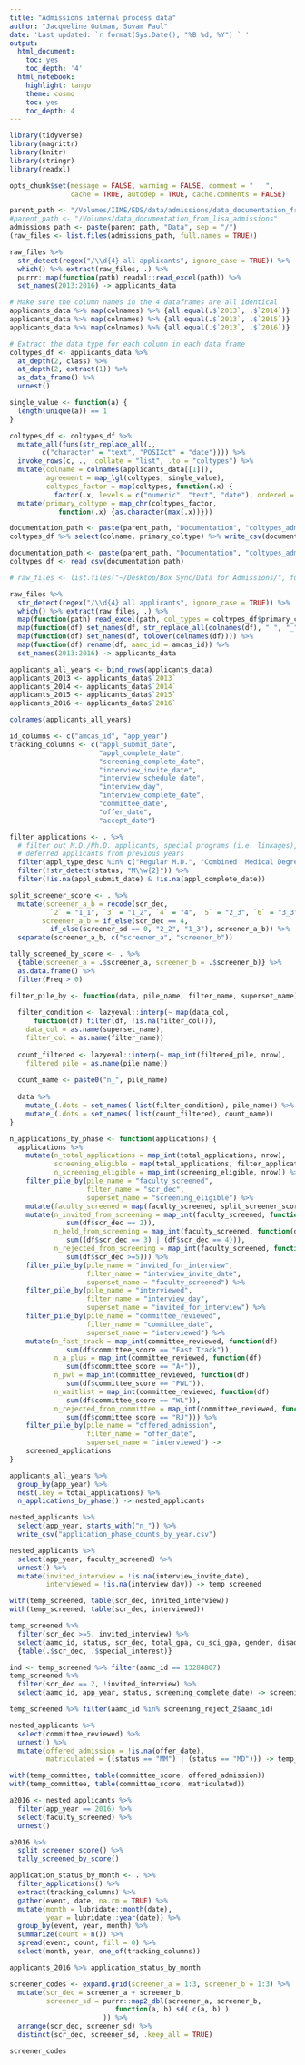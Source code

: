 ```yaml
---
title: "Admissions internal process data"
author: "Jacqueline Gutman, Suvam Paul"
date: 'Last updated: `r format(Sys.Date(), "%B %d, %Y") ` '
output:
  html_document:
    toc: yes
    toc_depth: '4'
  html_notebook:
    highlight: tango
    theme: cosmo
    toc: yes
    toc_depth: 4
---
```


```r
library(tidyverse)
library(magrittr)
library(knitr)
library(stringr)
library(readxl)

opts_chunk$set(message = FALSE, warning = FALSE, comment = "   ",
               cache = TRUE, autodep = TRUE, cache.comments = FALSE)

parent_path <- "/Volumes/IIME/EDS/data/admissions/data_documentation_from_lisa_admissions"
#parent_path <- "/Volumes/data_documentation_from_lisa_admissions"
admissions_path <- paste(parent_path, "Data", sep = "/")
(raw_files <- list.files(admissions_path, full.names = TRUE))
```

```r
raw_files %>% 
  str_detect(regex("/\\d{4} all applicants", ignore_case = TRUE)) %>%
  which() %>% extract(raw_files, .) %>%
  purrr::map(function(path) readxl::read_excel(path)) %>%
  set_names(2013:2016) -> applicants_data

# Make sure the column names in the 4 dataframes are all identical
applicants_data %>% map(colnames) %>% {all.equal(.$`2013`, .$`2014`)}
applicants_data %>% map(colnames) %>% {all.equal(.$`2013`, .$`2015`)}
applicants_data %>% map(colnames) %>% {all.equal(.$`2013`, .$`2016`)}

# Extract the data type for each column in each data frame
coltypes_df <- applicants_data %>% 
  at_depth(2, class) %>% 
  at_depth(2, extract(1)) %>% 
  as_data_frame() %>% 
  unnest()

single_value <- function(a) {
  length(unique(a)) == 1
}

coltypes_df <- coltypes_df %>%
  mutate_all(funs(str_replace_all(., 
        c("character" = "text", "POSIXct" = "date")))) %>%
  invoke_rows(c, ., .collate = "list", .to = "coltypes") %>%
  mutate(colname = colnames(applicants_data[[1]]),
         agreement = map_lgl(coltypes, single_value),
         coltypes_factor = map(coltypes, function(.x) {
           factor(.x, levels = c("numeric", "text", "date"), ordered = TRUE)})) %>%
  mutate(primary_coltype = map_chr(coltypes_factor, 
            function(.x) {as.character(max(.x))})) 

documentation_path <- paste(parent_path, "Documentation", "coltypes_admissions.csv", sep = "/")
coltypes_df %>% select(colname, primary_coltype) %>% write_csv(documentation_path)
```


```r
documentation_path <- paste(parent_path, "Documentation", "coltypes_admissions.csv", sep = "/")
coltypes_df <- read_csv(documentation_path)

# raw_files <- list.files("~/Desktop/Box Sync/Data for Admissions/", full.names = TRUE)
```


```r
raw_files %>% 
  str_detect(regex("/\\d{4} all applicants", ignore_case = TRUE)) %>%
  which() %>% extract(raw_files, .) %>%
  map(function(path) read_excel(path, col_types = coltypes_df$primary_coltype)) %>%
  map(function(df) set_names(df, str_replace_all(colnames(df), " ", "_"))) %>%
  map(function(df) set_names(df, tolower(colnames(df)))) %>%
  map(function(df) rename(df, aamc_id = amcas_id)) %>%
  set_names(2013:2016) -> applicants_data

applicants_all_years <- bind_rows(applicants_data)
applicants_2013 <- applicants_data$`2013`
applicants_2014 <- applicants_data$`2014`
applicants_2015 <- applicants_data$`2015`
applicants_2016 <- applicants_data$`2016`

colnames(applicants_all_years)

id_columns <- c("amcas_id", "app_year")
tracking_columns <- c("appl_submit_date",
                      "appl_complete_date",
                      "screening_complete_date",
                      "interview_invite_date",
                      "interview_schedule_date",
                      "interview_day",
                      "interview_complete_date",
                      "committee_date",
                      "offer_date",
                      "accept_date")
```

```r
filter_applications <- . %>%
  # filter out M.D./Ph.D. applicants, special programs (i.e. linkages), and 
  # deferred applicants from previous years
  filter(appl_type_desc %in% c("Regular M.D.", "Combined  Medical Degree/Graduate")) %>%
  filter(!str_detect(status, "M\\w{2}")) %>%
  filter(!is.na(appl_submit_date) & !is.na(appl_complete_date))

split_screener_score <- . %>% 
  mutate(screener_a_b = recode(scr_dec, 
          `2` = "1_1", `3` = "1_2", `4` = "4", `5` = "2_3", `6` = "3_3"),
        screener_a_b = if_else(scr_dec == 4, 
          if_else(screener_sd == 0, "2_2", "1_3"), screener_a_b)) %>%
  separate(screener_a_b, c("screener_a", "screener_b"))

tally_screened_by_score <- . %>%
  {table(screener_a = .$screener_a, screener_b = .$screener_b)} %>% 
  as.data.frame() %>%
  filter(Freq > 0)

filter_pile_by <- function(data, pile_name, filter_name, superset_name) {
  
  filter_condition <- lazyeval::interp(~ map(data_col, 
      function(df) filter(df, !is.na(filter_col))), 
    data_col = as.name(superset_name), 
    filter_col = as.name(filter_name))
  
  count_filtered <- lazyeval::interp(~ map_int(filtered_pile, nrow),
    filtered_pile = as.name(pile_name))
  
  count_name <- paste0("n_", pile_name)
  
  data %>%
    mutate_(.dots = set_names( list(filter_condition), pile_name)) %>%
    mutate_(.dots = set_names( list(count_filtered), count_name))
}

n_applications_by_phase <- function(applications) {
  applications %>%
    mutate(n_total_applications = map_int(total_applications, nrow),
           screening_eligible = map(total_applications, filter_applications),
           n_screening_eligible = map_int(screening_eligible, nrow)) %>%
    filter_pile_by(pile_name = "faculty_screened", 
                   filter_name = "scr_dec",
                   superset_name = "screening_eligible") %>%
    mutate(faculty_screened = map(faculty_screened, split_screener_score)) %>%
    mutate(n_invited_from_screening = map_int(faculty_screened, function(df)
              sum(df$scr_dec == 2)),
           n_held_from_screening = map_int(faculty_screened, function(df)
              sum((df$scr_dec == 3) | (df$scr_dec == 4))),
           n_rejected_from_screening = map_int(faculty_screened, function(df)
              sum(df$scr_dec >=5))) %>%
    filter_pile_by(pile_name = "invited_for_interview", 
                   filter_name = "interview_invite_date",
                   superset_name = "faculty_screened") %>%
    filter_pile_by(pile_name = "interviewed", 
                   filter_name = "interview_day",
                   superset_name = "invited_for_interview") %>%
    filter_pile_by(pile_name = "committee_reviewed", 
                   filter_name = "committee_date",
                   superset_name = "interviewed") %>%
    mutate(n_fast_track = map_int(committee_reviewed, function(df)
              sum(df$committee_score == "Fast Track")),
           n_a_plus = map_int(committee_reviewed, function(df)
              sum(df$committee_score == "A+")),
           n_pwl = map_int(committee_reviewed, function(df)
              sum(df$committee_score == "PWL")),
           n_waitlist = map_int(committee_reviewed, function(df)
              sum(df$committee_score == "WL")),
           n_rejected_from_committee = map_int(committee_reviewed, function(df)
              sum(df$committee_score == "RJ"))) %>%
    filter_pile_by(pile_name = "offered_admission", 
                   filter_name = "offer_date",
                   superset_name = "interviewed") ->
    screened_applications
}

applicants_all_years %>% 
  group_by(app_year) %>% 
  nest(.key = total_applications) %>%
  n_applications_by_phase() -> nested_applicants

nested_applicants %>%
  select(app_year, starts_with("n_")) %>%
  write_csv("application_phase_counts_by_year.csv")
```

```r
nested_applicants %>% 
  select(app_year, faculty_screened) %>% 
  unnest() %>% 
  mutate(invited_interview = !is.na(interview_invite_date),
         interviewed = !is.na(interview_day)) -> temp_screened

with(temp_screened, table(scr_dec, invited_interview))
with(temp_screened, table(scr_dec, interviewed))

temp_screened %>% 
  filter(scr_dec >=5, invited_interview) %>%
  select(aamc_id, status, scr_dec, total_gpa, cu_sci_gpa, gender, disadvantaged_ind, urm, ses, special_interest) %>%
  {table(.$scr_dec, .$special_interest)}

ind <- temp_screened %>% filter(aamc_id == 13284807)
temp_screened %>% 
  filter(scr_dec == 2, !invited_interview) %>%
  select(aamc_id, app_year, status, screening_complete_date) -> screening_reject_2

temp_screened %>% filter(aamc_id %in% screening_reject_2$aamc_id)
```

```r
nested_applicants %>% 
  select(committee_reviewed) %>% 
  unnest() %>% 
  mutate(offered_admission = !is.na(offer_date),
         matriculated = ((status == "MM") | (status == "MD"))) -> temp_committee

with(temp_committee, table(committee_score, offered_admission))
with(temp_committee, table(committee_score, matriculated))
```


```r
a2016 <- nested_applicants %>% 
  filter(app_year == 2016) %>% 
  select(faculty_screened) %>% 
  unnest()

a2016 %>% 
  split_screener_score() %>% 
  tally_screened_by_score()
```


```r
application_status_by_month <- . %>% 
  filter_applications() %>% 
  extract(tracking_columns) %>%
  gather(event, date, na.rm = TRUE) %>% 
  mutate(month = lubridate::month(date),
         year = lubridate::year(date)) %>%
  group_by(event, year, month) %>%
  summarize(count = n()) %>%
  spread(event, count, fill = 0) %>%
  select(month, year, one_of(tracking_columns))

applicants_2016 %>% application_status_by_month
```


```r
screener_codes <- expand.grid(screener_a = 1:3, screener_b = 1:3) %>%
  mutate(scr_dec = screener_a + screener_b,
         screener_sd = purrr::map2_dbl(screener_a, screener_b, 
                          function(a, b) sd( c(a, b) )
                       )) %>% 
  arrange(scr_dec, screener_sd) %>%
  distinct(scr_dec, screener_sd, .keep_all = TRUE)

screener_codes
```

```r

```

